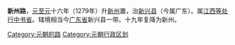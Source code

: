'''新州路'''，[[元|元]][[至元_(忽必烈)|至元]]十六年（1279年）升[[新州|新州]]置，治[[新兴县|新兴县]]（今属广东）。属[[江西等处行中书省|江西等处行中书省]]。辖境相当今[[广东省|广东省]]新兴县一带。十九年复降为新州。

[[Category:元朝的路|Category:元朝的路]] 
[[Category:元朝行政区划|Category:元朝行政区划]]
{{元朝行政区划小作品}}